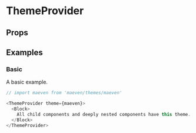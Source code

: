 
<Meta title="ThemeProvider" />

# ThemeProvider

<Description of="ThemeProvider" />

## Props

<Props of="ThemeProvider" />

## Examples

### Basic

A basic example.

```js live
// import maeven from 'maeven/themes/maeven'

<ThemeProvider theme={maeven}>
  <Block>
    All child components and deeply nested components have this theme.
  </Block>
</ThemeProvider>
```
